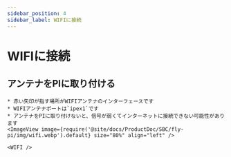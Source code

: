 ```yaml
---
sidebar_position: 4
sidebar_label: WIFIに接続
---
```




# WIFIに接続


## アンテナをPIに取り付ける

    * 赤い矢印が指す場所がWIFIアンテナのインターフェースです
    * WIFIアンテナポートは`ipex1`です
    * アンテナをPIに取り付けないと、信号が弱くてインターネットに接続できない可能性があります
    <ImageView image={require('@site/docs/ProductDoc/SBC/fly-pi/img/wifi.webp').default} size="80%" align="left" />  

    <WIFI />
